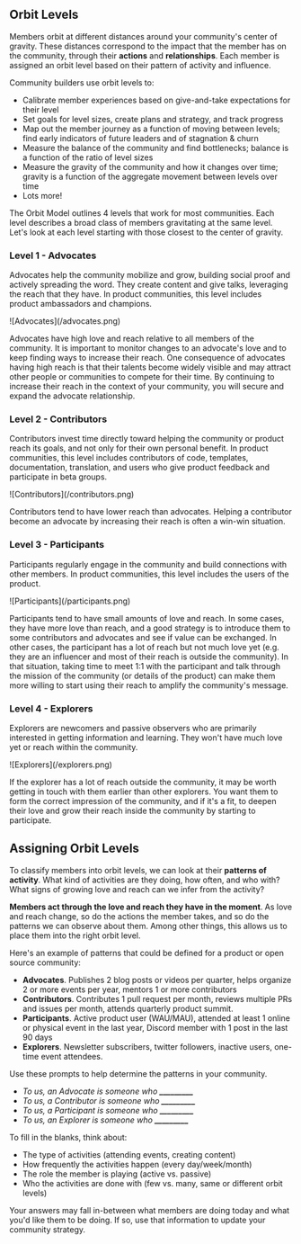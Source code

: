 ## Orbit Levels

Members orbit at different distances around your community's center of gravity.
These distances correspond to the impact that the member has on the community,
through their **actions** and **relationships**. Each member is assigned
an orbit level based on their pattern of activity and influence.

Community builders use orbit levels to:

- Calibrate member experiences based on give-and-take expectations for their level
- Set goals for level sizes, create plans and strategy, and track progress
- Map out the member journey as a function of moving between levels; find early indicators of future leaders and of stagnation & churn
- Measure the balance of the community and find bottlenecks; balance is a function of the ratio of level sizes
- Measure the gravity of the community and how it changes over time; gravity is a function of the aggregate movement between levels over time
- Lots more!

The Orbit Model outlines 4 levels that work for most communities.
Each level describes a broad class of members gravitating at the same level.
Let's look at each level starting with those closest to the center of gravity.

### Level 1 - Advocates

Advocates help the community mobilize and grow, building social proof and actively spreading the word.
They create content and give talks, leveraging the reach that they have.
In product communities, this level includes product ambassadors and champions.

<div className="md:px-48">![Advocates](/advocates.png)</div>

Advocates have high love and reach relative to all members of the community. It is important to monitor changes to
an advocate's love and to keep finding ways to increase their reach. One consequence of advocates having
high reach is that their talents become widely visible and may attract other people or
communities to compete for their time. By continuing to increase their reach in the context of your
community, you will secure and expand the advocate relationship.

### Level 2 - Contributors

Contributors invest time directly toward helping the community or product
reach its goals, and not only for their own personal benefit.
In product communities, this level includes contributors of code, templates, documentation,
translation, and users who give product feedback and participate in beta groups.

<div className="md:px-48">![Contributors](/contributors.png)</div>

Contributors tend to have lower reach than advocates. Helping a contributor
become an advocate by increasing their reach is often a win-win situation.

### Level 3 - Participants

Participants regularly engage in the community and build
connections with other members. In product communities, this level includes
the users of the product.

<div className="md:px-48">![Participants](/participants.png)</div>

Participants tend to have small amounts of love and reach. In some cases,
they have more love than reach, and a good strategy is to introduce them to some
contributors and advocates and see if value can be exchanged. In other cases,
the participant has a lot of reach but not much love yet (e.g. they are an influencer
and most of their reach is outside the community). In that situation, taking time
to meet 1:1 with the participant and talk through the mission of the community
(or details of the product) can make them more willing to start using their reach
to amplify the community's message.

### Level 4 - Explorers

Explorers are newcomers and passive observers who are primarily interested in
getting information and learning. They won't have much love yet or reach within
the community.

<div className="md:px-48">![Explorers](/explorers.png)</div>

If the explorer has a lot of reach outside the community, it may be worth getting
in touch with them earlier than other explorers. You want them to form the correct
impression of the community, and if it's a fit, to deepen their love and grow their
reach inside the community by starting to participate.

## Assigning Orbit Levels

To classify members into orbit levels, we can look at their **patterns of activity**.
What kind of activities are they doing, how often, and who with?
What signs of growing love and reach can we infer from the activity?

**Members act through the love and reach they have in the moment**. As love and reach change,
so do the actions the member takes, and so do the patterns we can observe about them.
Among other things, this allows us to place them into the right orbit level.

Here's an example of patterns that could be defined for a product or open source community:

- **Advocates**. Publishes 2 blog posts or videos per quarter, helps organize 2 or more events per year, mentors 1 or more contributors
- **Contributors**. Contributes 1 pull request per month, reviews multiple PRs and issues per month, attends quarterly product summit.
- **Participants**. Active product user (WAU/MAU), attended at least 1 online or physical event in the last year, Discord member with 1 post in the last 90 days
- **Explorers**. Newsletter subscribers, twitter followers, inactive users, one-time event attendees.

Use these prompts to help determine the patterns in your community.

- _To us, an Advocate is someone who **\_\_\_\_\_\_\_\_\_**_
- _To us, a Contributor is someone who **\_\_\_\_\_\_\_\_\_**_
- _To us, a Participant is someone who **\_\_\_\_\_\_\_\_\_**_
- _To us, an Explorer is someone who **\_\_\_\_\_\_\_\_\_**_

To fill in the blanks, think about:

- The type of activities (attending events, creating content)
- How frequently the activities happen (every day/week/month)
- The role the member is playing (active vs. passive)
- Who the activities are done with (few vs. many, same or different orbit levels)

Your answers may fall in-between
what members are doing today and what you'd like them to be doing.
If so, use that information to update your community strategy.
